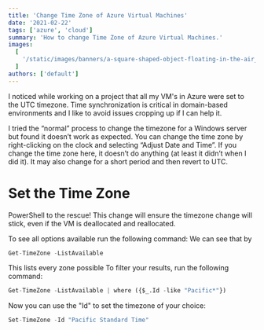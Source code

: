 ```yaml
---
title: 'Change Time Zone of Azure Virtual Machines'
date: '2021-02-22'
tags: ['azure', 'cloud']
summary: 'How to change Time Zone of Azure Virtual Machines.'
images:
  [
    '/static/images/banners/a-square-shaped-object-floating-in-the-air__stevenjohnson__ppTlQ9PTlsQ.jpg',
  ]
authors: ['default']
---
```


I noticed while working on a project that all my VM's in Azure were set to the UTC timezone. Time synchronization is critical in domain-based environments and I like to avoid issues cropping up if I can help it.

I tried the “normal” process to change the timezone for a Windows server but found it doesn’t work as expected. You can change the time zone by right-clicking on the clock and selecting “Adjust Date and Time”. If you change the time zone here, it doesn’t do anything (at least it didn’t when I did it). It may also change for a short period and then revert to UTC.

# Set the Time Zone
PowerShell to the rescue! This change will ensure the timezone change will stick, even if the VM is deallocated and reallocated.

To see all options available run the following command: We can see that by

```python
Get-TimeZone -ListAvailable
```

This lists every zone possible To filter your results, run the following command:

```python
Get-TimeZone -ListAvailable | where ({$_.Id -like "Pacific*"})
```
Now you can use the "Id" to set the timezone of your choice:

```python
Set-TimeZone -Id "Pacific Standard Time"
```